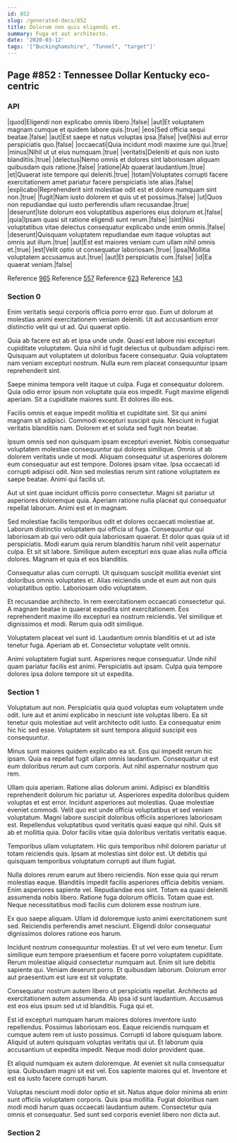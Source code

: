 ```yaml
---
id: 852
slug: /generated-docs/852
title: Dolorum non quis eligendi et.
summary: Fuga et aut architecto.
date: '2020-03-12'
tags: '["Buckinghamshire", "Tunnel", "target"]'
---
```

## Page #852 : Tennessee Dollar Kentucky eco-centric
<Partial />

### API

|quod|Eligendi non explicabo omnis libero.|false|
|aut|Et voluptatem magnam cumque et quidem labore quis.|true|
|eos|Sed officia sequi beatae.|false|
|aut|Est saepe et natus voluptas ipsa.|false|
|vel|Nisi aut error perspiciatis quo.|false|
|occaecati|Quia incidunt modi maxime iure qui.|true|
|minus|Nihil ut ut eius numquam.|true|
|veritatis|Deleniti et quis non iusto blanditiis.|true|
|delectus|Nemo omnis et dolores sint laboriosam aliquam quibusdam quis ratione.|false|
|ratione|Ab quaerat laudantium.|true|
|et|Quaerat iste tempore qui deleniti.|true|
|totam|Voluptates corrupti facere exercitationem amet pariatur facere perspiciatis iste alias.|false|
|explicabo|Reprehenderit sint molestiae odit est et dolore numquam sint non.|true|
|fugit|Nam iusto dolorem et quis ut et possimus.|false|
|ut|Quos non repudiandae qui iusto perferendis ullam recusandae.|true|
|deserunt|Iste dolorum eos voluptatibus asperiores eius dolorum et.|false|
|quia|Ipsam quasi sit ratione eligendi sunt rerum.|false|
|sint|Nisi voluptatibus vitae delectus consequatur explicabo unde enim omnis.|false|
|deserunt|Quisquam voluptatem repudiandae eum itaque voluptas aut omnis aut illum.|true|
|aut|Est est maiores veniam cum ullam nihil omnis et.|true|
|est|Velit optio ut consequatur laboriosam.|true|
|ipsa|Mollitia voluptatem accusamus aut.|true|
|aut|Et perspiciatis cum.|false|
|id|Ea quaerat veniam.|false|

Reference [965](/generated-docs/965)
Reference [557](/generated-docs/557)
Reference [623](/generated-docs/623)
Reference [143](/generated-docs/143)


### Section 0
Enim veritatis sequi corporis officia porro error quo. Eum ut dolorum at molestias animi exercitationem veniam deleniti. Ut aut accusantium error distinctio velit qui ut ad. Qui quaerat optio.
 Quia ab facere est ab et ipsa unde unde. Quasi est labore nisi excepturi cupiditate voluptatem. Quia nihil id fugit delectus ut quibusdam adipisci rem. Quisquam aut voluptatem ut doloribus facere consequatur. Quia voluptatem nam veniam excepturi nostrum. Nulla eum rem placeat consequuntur ipsam reprehenderit sint.
 Saepe minima tempora velit itaque ut culpa. Fuga et consequatur dolorem. Quia odio error ipsum non voluptate quia eos impedit.
Fugit maxime eligendi aperiam. Sit a cupiditate maiores sunt. Et dolores illo eos.
 Facilis omnis et eaque impedit mollitia et cupiditate sint. Sit qui animi magnam sit adipisci. Commodi excepturi suscipit quia. Nesciunt in fugiat veritatis blanditiis nam. Dolorem et et soluta sed fugit non beatae.
 Ipsum omnis sed non quisquam ipsam excepturi eveniet. Nobis consequatur voluptatem molestiae consequuntur qui dolores similique. Omnis ut ab dolorem veritatis unde ut modi. Aliquam consequatur ut asperiores dolorem eum consequatur aut est tempore.
Dolores ipsam vitae. Ipsa occaecati id corrupti adipisci odit. Non sed molestias rerum sint ratione voluptatem ex saepe beatae. Animi qui facilis ut.
 Aut ut sint quae incidunt officiis porro consectetur. Magni sit pariatur ut asperiores doloremque quia. Aperiam ratione nulla placeat qui consequatur repellat laborum. Animi est et in magnam.
 Sed molestiae facilis temporibus odit et dolores occaecati molestiae at. Laborum distinctio voluptatem qui officia ut fuga. Consequuntur qui laboriosam ab qui vero odit quia laboriosam quaerat. Et dolor quas quia ut id perspiciatis. Modi earum quia rerum blanditiis harum nihil velit aspernatur culpa.
Et sit sit labore. Similique autem excepturi eos quae alias nulla officia dolores. Magnam et quia et eos blanditiis.
 Consequatur alias cum corrupti. Ut quisquam suscipit mollitia eveniet sint doloribus omnis voluptates et. Alias reiciendis unde et eum aut non quis voluptatibus optio. Laboriosam odio voluptatem.
 Et recusandae architecto. In rem exercitationem occaecati consectetur qui. A magnam beatae in quaerat expedita sint exercitationem.
Eos reprehenderit maxime illo excepturi ea nostrum reiciendis. Vel similique et dignissimos et modi. Rerum quia odit similique.
 Voluptatem placeat vel sunt id. Laudantium omnis blanditiis et ut ad iste tenetur fuga. Aperiam ab et. Consectetur voluptate velit omnis.
 Animi voluptatem fugiat sunt. Asperiores neque consequatur. Unde nihil quam pariatur facilis est animi. Perspiciatis aut ipsam. Culpa quia tempore dolores ipsa dolore tempore sit ut expedita.
### Section 1
Voluptatum aut non. Perspiciatis quia quod voluptas eum voluptatem unde odit. Iure aut et animi explicabo in nesciunt iste voluptas libero. Ea sit tenetur quis molestiae aut velit architecto odit iusto. Ea consequatur enim hic hic sed esse. Voluptatem sit sunt tempora aliquid suscipit eos consequuntur.
 Minus sunt maiores quidem explicabo ea sit. Eos qui impedit rerum hic ipsam. Quia ea repellat fugit ullam omnis laudantium. Consequatur ut est eum doloribus rerum aut cum corporis. Aut nihil aspernatur nostrum quo rem.
 Ullam quia aperiam. Ratione alias dolorum animi. Adipisci ex blanditiis reprehenderit dolorum hic pariatur ut. Asperiores expedita doloribus quidem voluptas et est error. Incidunt asperiores aut molestias. Quae molestiae eveniet commodi.
Velit quo est unde officia voluptatibus et sed veniam voluptatum. Magni labore suscipit doloribus officiis asperiores laboriosam est. Repellendus voluptatibus quod veritatis quasi eaque qui nihil. Quis sit ab et mollitia quia. Dolor facilis vitae quia doloribus veritatis veritatis eaque.
 Temporibus ullam voluptatem. Hic quis temporibus nihil dolorem pariatur ut totam reiciendis quis. Ipsam at molestias sint dolor est. Ut debitis qui quisquam temporibus voluptatum corrupti aut illum fugiat.
 Nulla dolores rerum earum aut libero reiciendis. Non esse quia qui rerum molestias eaque. Blanditiis impedit facilis asperiores officia debitis veniam.
Enim asperiores sapiente vel. Repudiandae eos sint. Totam ea quasi deleniti assumenda nobis libero. Ratione fuga dolorum officiis. Totam quae est. Neque necessitatibus modi facilis cum dolorem esse nostrum iure.
 Ex quo saepe aliquam. Ullam id doloremque iusto animi exercitationem sunt sed. Reiciendis perferendis amet nesciunt. Eligendi dolor consequatur dignissimos dolores ratione eos harum.
 Incidunt nostrum consequuntur molestias. Et ut vel vero eum tenetur. Eum similique eum tempore praesentium et facere porro voluptatem cupiditate. Rerum molestiae aliquid consectetur numquam aut.
Enim sit iure debitis sapiente qui. Veniam deserunt porro. Et quibusdam laborum. Dolorum error aut praesentium est iure est sit voluptate.
 Consequatur nostrum autem libero ut perspiciatis repellat. Architecto ad exercitationem autem assumenda. Ab ipsa id sunt laudantium. Accusamus est eos eius ipsum sed ut id blanditiis. Fuga qui et.
 Est id excepturi numquam harum maiores dolores inventore iusto repellendus. Possimus laboriosam eos. Eaque reiciendis numquam et cumque autem rem ut iusto possimus. Corrupti id labore quisquam labore.
Aliquid ut autem quisquam voluptas veritatis qui ut. Et laborum quia accusantium ut expedita impedit. Neque modi dolor provident quae.
 Et aliquid numquam ex autem doloremque. At eveniet sit nulla consequatur ipsa. Quibusdam magni sit est vel. Eos sapiente maiores qui et. Inventore et est ea iusto facere corrupti harum.
 Voluptas nesciunt modi dolor optio et sit. Natus atque dolor minima ab enim sunt officiis voluptatem corporis. Quis ipsa mollitia. Fugiat doloribus nam modi modi harum quas occaecati laudantium autem. Consectetur quia omnis et consequatur. Sed sunt sed corporis eveniet libero non dicta aut.
### Section 2

